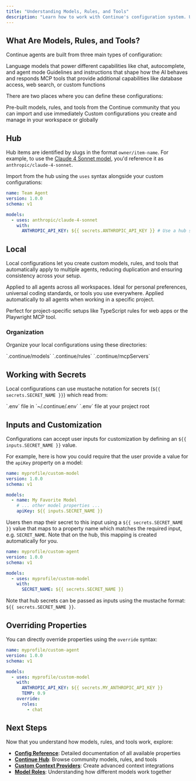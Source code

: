 ```yaml
---
title: "Understanding Models, Rules, and Tools"
description: "Learn how to work with Continue's configuration system. Understand how to use hub models, rules, and tools, create local configurations, and organize your setup for maximum reusability."
---
```


## What Are Models, Rules, and Tools?

Continue agents are built from three main types of configuration:

<Columns cols={3}>
<Card title="Models" icon="cube">
Language models that power different capabilities like chat, autocomplete, and agent mode
</Card>

<Card title="Rules" icon="pencil">
  Guidelines and instructions that shape how the AI behaves and responds
</Card>

<Card title="Tools" icon="server">
MCP tools that provide additional capabilities like database access, web search, or custom functions
</Card>
</Columns>

There are two places where you can define these configurations:

<Columns cols={2}>
<Card title="Hub" icon="cloud">
Pre-built models, rules, and tools from the Continue community that you can import and use immediately
</Card>

<Card title="Local" icon="computer">
Custom configurations you create and manage in your workspace or globally
</Card>
</Columns>

## Hub

Hub items are identified by slugs in the format `owner/item-name`. For example, to use the [Claude 4 Sonnet model](https://hub.continue.dev/anthropic/claude-4-sonnet), you'd reference it as `anthropic/claude-4-sonnet`.

Import from the hub using the `uses` syntax alongside your custom configurations:

```yaml config.yaml highlight={6}
name: Team Agent
version: 1.0.0
schema: v1

models:
  - uses: anthropic/claude-4-sonnet
    with:
      ANTHROPIC_API_KEY: ${{ secrets.ANTHROPIC_API_KEY }} # Use a hub secret
```

## Local

Local configurations let you create custom models, rules, and tools that automatically apply to multiple agents, reducing duplication and ensuring consistency across your setup.

<Columns cols={2}>
<Card title="Global" icon="globe">
Applied to all agents across all workspaces. Ideal for personal preferences, universal coding standards, or tools you use everywhere.
</Card>
<Card title="Workspace" icon="folder-open">
Applied automatically to all agents when working in a specific project.

Perfect for project-specific setups like TypeScript rules for web apps or the Playwright MCP tool.

</Card>

</Columns>

### Organization

Organize your local configurations using these directories:

<Columns cols={3}>
<Card title="Models" icon="cube">
  `.continue/models`
</Card>

<Card title="Rules" icon="pencil">
  `.continue/rules`
</Card>

<Card title="Tools" icon="server">
  `.continue/mcpServers`
</Card>
</Columns>

## Working with Secrets

Local configurations can use mustache notation for secrets (`${{ secrets.SECRET_NAME }}`) which read from:

<Columns cols={2}>
<Card title="Global" icon="globe">
`.env` file in `~/.continue/.env`
</Card>

<Card title="Workspace" icon="folder-open">
`.env` file at your project root
</Card>
</Columns>

## Inputs and Customization

Configurations can accept user inputs for customization by defining an `${{ inputs.SECRET_NAME }}` value.

For example, here is how you could require that the user provide a value for the `apiKey` property on a model:

```yaml title="config.yaml" highlight={8}
name: myprofile/custom-model
version: 1.0.0
schema: v1

models:
  - name: My Favorite Model
    # ... other model properties ...
    apiKey: ${{ inputs.SECRET_NAME }}
```

Users then map their secret to this input using a `${{ secrets.SECRET_NAME }}` value that maps to a property name which matches the required input, e.g. `SECRET_NAME`. Note that on the hub, this mapping is created automatically for you.

```yaml title="config.yaml" highlight={8}
name: myprofile/custom-agent
version: 1.0.0
schema: v1

models:
  - uses: myprofile/custom-model
    with:
      SECRET_NAME: ${{ secrets.SECRET_NAME }}
```

Note that hub secrets can be passed as inputs using the mustache format: `${{ secrets.SECRET_NAME }}`.

## Overriding Properties

You can directly override properties using the `override` syntax:

```yaml title="config.yaml" highlight={10-13}
name: myprofile/custom-agent
version: 1.0.0
schema: v1

models:
  - uses: myprofile/custom-model
    with:
      ANTHROPIC_API_KEY: ${{ secrets.MY_ANTHROPIC_API_KEY }}
      TEMP: 0.9
    override:
      roles:
        - chat
```

## Next Steps

Now that you understand how models, rules, and tools work, explore:

- **[Config Reference](/reference)**: Detailed documentation of all available properties
- **[Continue Hub](https://hub.continue.dev)**: Browse community models, rules, and tools
- **[Custom Context Providers](/customize/deep-dives/custom-providers)**: Create advanced context integrations
- **[Model Roles](/customize/model-roles/overview)**: Understanding how different models work together
